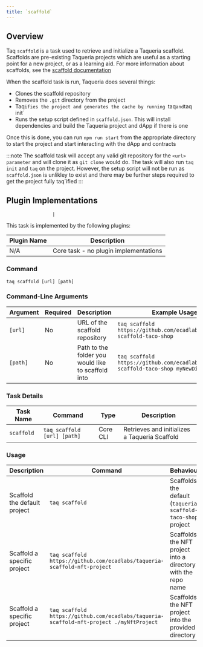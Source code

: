 ```yaml
---
title: `scaffold`
---
```


## Overview

Taq `scaffold` is a task used to retrieve and initialize a Taqueria scaffold. Scaffolds are pre-existing Taqueria projects which are useful as a starting point for a new project, or as a learning aid. For more information about scaffolds, see the [scaffold documentation](/docs/scaffolds/scaffold-basics)

When the scaffold task is run, Taqueria does several things:

- Clones the scaffold repository 
- Removes the `.git` directory from the project
- Taq`ifies the project and generates the cache by running `taq` and `taq init` 
- Runs the setup script defined in `scaffold.json`. This will install dependencies and build the Taqueria project and dApp if there is one

Once this is done, you can run `npm run start` from the appropriate directory to start the project and start interacting with the dApp and contracts

:::note
The scaffold task will accept any valid git repository for the `<url> parameter` and will clone it as `git clone` would do. The task will also run `taq init` and `taq` on the project. However, the setup script will not be run as `scaffold.json` is unlikley to exist and there may be further steps required to get the project fully taq`ified
:::

## Plugin Implementations
                     |
This task is implemented by the following plugins:

| Plugin Name                            | Description                             |
| -------------------------------------- | --------------------------------------- |
| N/A                                    | Core task - no plugin implementations   |

### Command

```shell
taq scaffold [url] [path]
```

### Command-Line Arguments

| Argument     | Required | Description                                            | Example Usage                                                                   |
| ------------ | -------- | ------------------------------------------------------ | ------------------------------------------------------------------------------- |
| `[url]`      | No       | URL of the scaffold repository                         | `taq scaffold https://github.com/ecadlabs/taqueria-scaffold-taco-shop`          |
| `[path]`     | No       | Path to the folder you would like to scaffold into     | `taq scaffold https://github.com/ecadlabs/taqueria-scaffold-taco-shop myNewDir` |

### Task Details

| Task Name              | Command                             | Type                      | Description                                                  | 
| ---------------------- | ----------------------------------- | ------------------------- | ------------------------------------------------------------ |
| `scaffold`             | `taq scaffold [url] [path]`         | Core CLI                  | Retrieves and initializes a Taqueria Scaffold                |

### Usage

| Description                   | Command                               | Behaviour                                                                     |
| ----------------------------- | ------------------------------------- | ----------------------------------------------------------------------------- |
| Scaffold the default project  | `taq scaffold`                                                                          | Scaffolds the default (`taqueria-scaffold-taco-shop`) project |
| Scaffold a specific project   | `taq scaffold https://github.com/ecadlabs/taqueria-scaffold-nft-project`                | Scaffolds the NFT project into a directory with the repo name |
| Scaffold a specific project   | `taq scaffold https://github.com/ecadlabs/taqueria-scaffold-nft-project ./myNftProject` | Scaffolds the NFT project into the provided directory |

